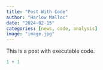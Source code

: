 ```yaml
---
title: "Post With Code"
author: "Harlow Malloc"
date: "2024-02-15"
categories: [news, code, analysis]
image: "image.jpg"
---
```


This is a post with executable code.

```r
1 + 1
```
